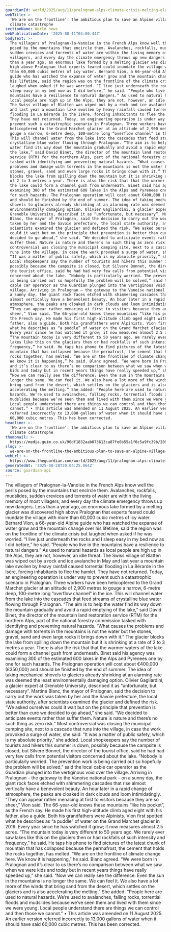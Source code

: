 ```yaml
---
guardianId: world/2025/aug/11/pralognan-alps-climate-crisis-melting-glacier
webTitle: >-
  ‘We are on the frontline’: the ambitious plan to save an Alpine village from a
  climate catastrophe
sectionName: World news
webPublicationDate: '2025-08-11T04:00:44Z'
bodyText: >-
  The villagers of Pralognan-la-Vanoise in the French Alps know well the perils
  posed by the mountains that encircle them. Avalanches, rockfalls, mudslides,
  sudden crevices and torrents of water are within the living memory of most
  villagers, and every day the climate emergency throws up new dangers. Less
  than a year ago, an enormous lake formed by a melting glacier was discovered
  high above Pralognan that experts feared could inundate the village with more
  than 60,000 cubic metres of icy water. Bernard Vion, a 66-year-old Alpine
  guide who has watched the expanse of water grow and the mountain change over
  his lifetime, said the region was on the frontline of the climate crisis but
  laughed when asked if he was worried. “I live just underneath the rocks and I
  sleep easy in my bed now as I did before,” he said. “People who live in the
  mountains have a resilience to natural dangers.” As used to natural hazards as
  local people are high up in the Alps, they are not, however, an idle threat.
  The Swiss village of Blatten was wiped out by a rock and ice avalanche in May
  and last year a mountain lake swollen by heavy rainfall caused torrential
  flooding in La Bérarde in the Isère, forcing inhabitants to flee the hamlet.
  They have not returned. Today, an engineering operation is under way to
  prevent such a catastrophic scenario in Pralognan. Three workers have been
  helicoptered to the Grand Marchet glacier at an altitude of 2,900 metres to
  gouge a narrow, 6-metre deep, 100-metre long “overflow channel” in the ice.
  This will channel water from the lake into the cascades that feed streams of
  crystalline blue water flowing through Pralognan. “The aim is to help the
  water find its way down the mountain gradually and avoid a rapid emptying of
  the lake,” said David Binet, the director of the mountain land restoration
  service (RTM) for the northern Alps, part of the national forestry commission
  tasked with identifying and preventing natural hazards. “What causes the
  problems and damage with torrents in the mountains is not the water but the
  stones, gravel, sand and even large rocks it brings down with it.” The glacier
  blocks the lake from spilling down the mountain but it is shrinking at a rate
  of 2 to 3 metres a year. There is also the risk that that the warmer waters of
  the lake could form a channel gush from underneath. Binet said his agency was
  examining 300 of the estimated 600 lakes in the Alps and Pyrenees one by one
  for such hazards. The Pralognan operation will cost about €400,000 (£350,000)
  and should be finished by the end of summer. The idea of taking mechanical
  shovels to glaciers already shrinking at an alarming rate was deemed the least
  environmentally damaging option. Olivier Gagliardini, a glacier expert at
  Grenoble University, described it as “unfortunate, but necessary”. Martine
  Blanc, the mayor of Pralognan, said the decision to carry out the work was
  taken by her and the Savoie prefecture, the local state authority, after
  scientists examined the glacier and defined the risk. “We asked ourselves
  could it wait but on the principle that prevention is better than cure we
  decided to go ahead,” she said. “We decided to anticipate events rather than
  suffer them. Nature is nature and there’s no such thing as zero risk.” Most
  controversial was closing the municipal camping site, next to a cascade that
  runs into the village, in case the work provoked a surge of water, she said.
  “It was a matter of public safety, which is my absolute priority,” she added.
  Local shopkeepers say the number of tourists and hikers this summer is down,
  possibly because the campsite is closed, but Silvere Bonnet, the director of
  the tourist office, said he had had very few calls from potential visitors
  concerned about the lake. “Nobody is particularly worried. The prevention work
  is being carried out so hopefully the problem will be solved,” said the local
  cable car operator as the Guardian plunged into the vertiginous void over the
  village. Arriving in Pralognan – the gateway to the Vanoise national park – on
  a sunny day, the giant rock faces etched with shimmering cascades that rise
  almost vertically have a benevolent beauty. An hour later in a rapid change of
  atmosphere, the peaks are cloaked in dark clouds and loom intimidatingly.
  “They can appear rather menacing at first to visitors because they are so
  sheer,” Vion said. The 66-year-old knows these mountains “like his pocket”, as
  the French say. He made his first high-altitude climb aged eight with his
  father, also a guide. Both his grandfathers were Alpinists. Vion first spotted
  what he describes as “a puddle” of water on the Grand Marchet glacier in 2019.
  Every year since he has watched it grow; it now measures almost 2.5 acres.
  “The mountain today is very different to 50 years ago. We rarely ever saw
  lakes like this on the glaciers then or had rockfalls of such intensity and
  frequency,” he said. He taps his phone to find pictures of the latest chunk of
  mountain that has collapsed because the permafrost, the cement that holds the
  rocks together, has melted. “We are on the frontline of climate change here.
  We know it is happening,” he said. Blanc agreed. “We were born in Pralognan
  and it’s clear to us there’s no comparison between what we saw when we were
  kids and today but in recent years things have really speeded up,” she said.
  “Now we can really see the difference. Even the sun in the mountains is no
  longer the same. We can feel it. We also have a lot more of the winds that
  bring sand from the desert, which settles on the glaciers and is also
  accelerating the melting.” She added: “People here are used to natural
  hazards. We’re used to avalanches, falling rocks, torrential floods and
  mudslides because we’ve seen them and lived with them since we were young.
  Local people understand there are things we can control and then those we
  cannot.” • This article was amended on 11 August 2025. An earlier version
  referred incorrectly to 13,000 gallons of water when it should have said
  60,000 cubic metres. This has been corrected.
headline: >-
  ‘We are on the frontline’: the ambitious plan to save an Alpine village from a
  climate catastrophe
thumbnail: >-
  https://media.guim.co.uk/90df1832aab073613ca87fe6b55a1f0c5a9fc39b/209_0_3780_3024/500.jpg
slug: >-
  we-are-on-the-frontline-the-ambitious-plan-to-save-an-alpine-village-from-a-climate-catastrophe
webUrl: >-
  https://www.theguardian.com/world/2025/aug/11/pralognan-alps-climate-crisis-melting-glacier
generatedAt: '2025-08-28T20:04:25.864Z'
source: guardian-api
---
```

The villagers of Pralognan-la-Vanoise in the French Alps know well the perils posed by the mountains that encircle them. Avalanches, rockfalls, mudslides, sudden crevices and torrents of water are within the living memory of most villagers, and every day the climate emergency throws up new dangers. Less than a year ago, an enormous lake formed by a melting glacier was discovered high above Pralognan that experts feared could inundate the village with more than 60,000 cubic metres of icy water. Bernard Vion, a 66-year-old Alpine guide who has watched the expanse of water grow and the mountain change over his lifetime, said the region was on the frontline of the climate crisis but laughed when asked if he was worried. “I live just underneath the rocks and I sleep easy in my bed now as I did before,” he said. “People who live in the mountains have a resilience to natural dangers.” As used to natural hazards as local people are high up in the Alps, they are not, however, an idle threat. The Swiss village of Blatten was wiped out by a rock and ice avalanche in May and last year a mountain lake swollen by heavy rainfall caused torrential flooding in La Bérarde in the Isère, forcing inhabitants to flee the hamlet. They have not returned. Today, an engineering operation is under way to prevent such a catastrophic scenario in Pralognan. Three workers have been helicoptered to the Grand Marchet glacier at an altitude of 2,900 metres to gouge a narrow, 6-metre deep, 100-metre long “overflow channel” in the ice. This will channel water from the lake into the cascades that feed streams of crystalline blue water flowing through Pralognan. “The aim is to help the water find its way down the mountain gradually and avoid a rapid emptying of the lake,” said David Binet, the director of the mountain land restoration service (RTM) for the northern Alps, part of the national forestry commission tasked with identifying and preventing natural hazards. “What causes the problems and damage with torrents in the mountains is not the water but the stones, gravel, sand and even large rocks it brings down with it.” The glacier blocks the lake from spilling down the mountain but it is shrinking at a rate of 2 to 3 metres a year. There is also the risk that that the warmer waters of the lake could form a channel gush from underneath. Binet said his agency was examining 300 of the estimated 600 lakes in the Alps and Pyrenees one by one for such hazards. The Pralognan operation will cost about €400,000 (£350,000) and should be finished by the end of summer. The idea of taking mechanical shovels to glaciers already shrinking at an alarming rate was deemed the least environmentally damaging option. Olivier Gagliardini, a glacier expert at Grenoble University, described it as “unfortunate, but necessary”. Martine Blanc, the mayor of Pralognan, said the decision to carry out the work was taken by her and the Savoie prefecture, the local state authority, after scientists examined the glacier and defined the risk. “We asked ourselves could it wait but on the principle that prevention is better than cure we decided to go ahead,” she said. “We decided to anticipate events rather than suffer them. Nature is nature and there’s no such thing as zero risk.” Most controversial was closing the municipal camping site, next to a cascade that runs into the village, in case the work provoked a surge of water, she said. “It was a matter of public safety, which is my absolute priority,” she added. Local shopkeepers say the number of tourists and hikers this summer is down, possibly because the campsite is closed, but Silvere Bonnet, the director of the tourist office, said he had had very few calls from potential visitors concerned about the lake. “Nobody is particularly worried. The prevention work is being carried out so hopefully the problem will be solved,” said the local cable car operator as the Guardian plunged into the vertiginous void over the village. Arriving in Pralognan – the gateway to the Vanoise national park – on a sunny day, the giant rock faces etched with shimmering cascades that rise almost vertically have a benevolent beauty. An hour later in a rapid change of atmosphere, the peaks are cloaked in dark clouds and loom intimidatingly. “They can appear rather menacing at first to visitors because they are so sheer,” Vion said. The 66-year-old knows these mountains “like his pocket”, as the French say. He made his first high-altitude climb aged eight with his father, also a guide. Both his grandfathers were Alpinists. Vion first spotted what he describes as “a puddle” of water on the Grand Marchet glacier in 2019. Every year since he has watched it grow; it now measures almost 2.5 acres. “The mountain today is very different to 50 years ago. We rarely ever saw lakes like this on the glaciers then or had rockfalls of such intensity and frequency,” he said. He taps his phone to find pictures of the latest chunk of mountain that has collapsed because the permafrost, the cement that holds the rocks together, has melted. “We are on the frontline of climate change here. We know it is happening,” he said. Blanc agreed. “We were born in Pralognan and it’s clear to us there’s no comparison between what we saw when we were kids and today but in recent years things have really speeded up,” she said. “Now we can really see the difference. Even the sun in the mountains is no longer the same. We can feel it. We also have a lot more of the winds that bring sand from the desert, which settles on the glaciers and is also accelerating the melting.” She added: “People here are used to natural hazards. We’re used to avalanches, falling rocks, torrential floods and mudslides because we’ve seen them and lived with them since we were young. Local people understand there are things we can control and then those we cannot.” • This article was amended on 11 August 2025. An earlier version referred incorrectly to 13,000 gallons of water when it should have said 60,000 cubic metres. This has been corrected.
